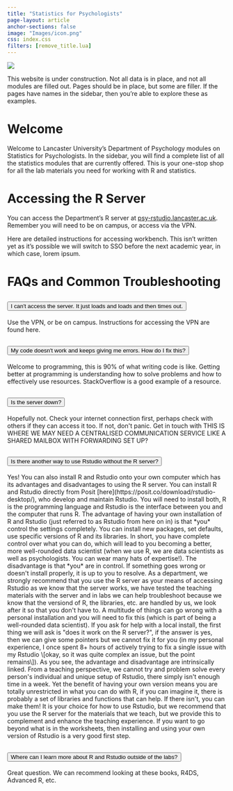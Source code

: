 ```yaml
---
title: "Statistics for Psychologists"
page-layout: article
anchor-sections: false
image: "Images/icon.png"
css: index.css
filters: [remove_title.lua]
---
```


![](Images/LUPsychology.svg){fig-alt="University Logo" fig-align="center"}

::: callout-warning
This website is under construction. Not all data is in place, and not all modules are filled out. Pages should be in place, but some are filler. If the pages have names in the sidebar, then you're able to explore these as examples.
:::

# Welcome

Welcome to Lancaster University's Department of Psychology modules on Statistics for Psychologists. In the sidebar, you will find a complete list of all the statistics modules that are currently offered. This is your one-stop shop for all the lab materials you need for working with R and statistics.

# Accessing the R Server

You can access the Department's R server at [psy-rstudio.lancaster.ac.uk](psy-rstudio.lancaster.ac.uk "Remember to connect with the VPN if you're off campus!"). Remember you will need to be on campus, or access via the VPN.

Here are detailed instructions for accessing workbench. This isn't written yet as it's possible we will switch to SSO before the next academic year, in which case, lorem ipsum.

# FAQs and Common Troubleshooting

```{=html}
<div class="accordion accordion-flush" id="accordionFlushExample">
  <div class="accordion-item">
    <h2 class="accordion-header" id="flush-headingOne">
      <button class="accordion-button collapsed" type="button" data-bs-toggle="collapse" data-bs-target="#flush-collapseOne" aria-expanded="false" aria-controls="flush-collapseOne">
        I can't access the server. It just loads and loads and then times out.
      </button>
    </h2>
    <div id="flush-collapseOne" class="accordion-collapse collapse" aria-labelledby="flush-headingOne" data-bs-parent="#accordionFlushExample">
      <div class="accordion-body">Use the VPN, or be on campus. Instructions for accessing the VPN are found here.</div>
    </div>
  </div>
  <div class="accordion-item">
    <h2 class="accordion-header" id="flush-headingTwo">
      <button class="accordion-button collapsed" type="button" data-bs-toggle="collapse" data-bs-target="#flush-collapseTwo" aria-expanded="false" aria-controls="flush-collapseTwo">
        My code doesn't work and keeps giving me errors. How do I fix this?
      </button>
    </h2>
    <div id="flush-collapseTwo" class="accordion-collapse collapse" aria-labelledby="flush-headingTwo" data-bs-parent="#accordionFlushExample">
      <div class="accordion-body">Welcome to programming, this is 90% of what writing code is like. Getting better at programming is understanding how to solve problems and how to effectively use resources. StackOverflow is a good example of a resource.</div>
    </div>
  </div>
  <div class="accordion-item">
    <h2 class="accordion-header" id="flush-headingThree">
      <button class="accordion-button collapsed" type="button" data-bs-toggle="collapse" data-bs-target="#flush-collapseThree" aria-expanded="false" aria-controls="flush-collapseThree">
        Is the server down?
      </button>
    </h2>
    <div id="flush-collapseThree" class="accordion-collapse collapse" aria-labelledby="flush-headingThree" data-bs-parent="#accordionFlushExample">
      <div class="accordion-body">Hopefully not. Check your internet connection first, perhaps check with others if they can access it too. If not, don't panic. Get in touch with THIS IS WHERE WE MAY NEED A CENTRALISED COMMUNICATION SERVICE LIKE A SHARED MAILBOX WITH FORWARDING SET UP?</div>
    </div>
  </div>
  
    <div class="accordion-item">
    <h2 class="accordion-header" id="flush-headingFour">
      <button class="accordion-button collapsed" type="button" data-bs-toggle="collapse" data-bs-target="#flush-collapseFour" aria-expanded="false" aria-controls="flush-collapseFour">
        Is there another way to use Rstudio without the R server?
      </button>
    </h2>
    <div id="flush-collapseFour" class="accordion-collapse collapse" aria-labelledby="flush-headingFour" data-bs-parent="#accordionFlushExample">
      <div class="accordion-body">Yes!
      
      You can also install R and Rstudio onto your own computer which has its advantages and disadvantages to using the R server. You can install R and Rstudio directly from Posit [here](https://posit.co/download/rstudio-desktop/), who develop and maintain Rstudio. You will need to install both, R is the programming language and Rstudio is the interface between you and the computer that runs R.

The advantage of having your own installation of R and Rstudio (just referred to as Rstudio from here on in) is that *you* control the settings completely. You can install new packages, set defaults, use specific versions of R and its libraries. In short, you have complete control over what you can do, which will lead to you becoming a better, more well-rounded data scientist (when we use R, we are data scientists as well as psychologists. You can wear many hats of expertise!).

The disadvantage is that *you* are in control. If something goes wrong or doesn't install properly, it is up to you to resolve. As a department, we strongly recommend that you use the R server as your means of accessing Rstudio as we know that the server works, we have tested the teaching materials with the server and in labs we can help troubleshoot because we know that the versiond of R, the libraries, etc. are handled by us, we look after it so that you don't have to. A multitude of things can go wrong with a personal installation and you will need to fix this (which is part of being a well-rounded data scientist). If you ask for help with a local install, the first thing we will ask is "does it work on the R server?", if the answer is yes, then we can give some pointers but we cannot fix it for you (in my personal experience, I once spent 8+ hours of actively trying to fix a single issue with my Rstudio \[okay, so it was quite complex an issue, but the point remains\]).

As you see, the advantage and disadvantage are intrinsically linked. From a teaching perspective, we cannot try and problem solve every person's individual and unique setup of Rstudio, there simply isn't enough time in a week. Yet the benefit of having your own version means you are totally unrestricted in what you can do with R, if you can imagine it, there is probably a set of libraries and functions that can help. If there isn't, you can make them!

It is your choice for how to use Rstudio, but we recommend that you use the R server for the materials that we teach, but we provide this to complement and enhance the teaching experience. If you want to go beyond what is in the worksheets, then installing and using your own version of Rstudio is a very good first step.</div>
    </div>
  </div>
  
      <div class="accordion-item">
    <h2 class="accordion-header" id="flush-headingFive">
      <button class="accordion-button collapsed" type="button" data-bs-toggle="collapse" data-bs-target="#flush-collapseFive" aria-expanded="false" aria-controls="flush-collapseFive">
        Where can I learn more about R and Rstudio outside of the labs?
      </button>
    </h2>
    <div id="flush-collapseFive" class="accordion-collapse collapse" aria-labelledby="flush-headingFive" data-bs-parent="#accordionFlushExample">
      <div class="accordion-body">Great question. We can recommend looking at these books, R4DS, Advanced R, etc.</div>
    </div>
  </div>
  
</div>
```
